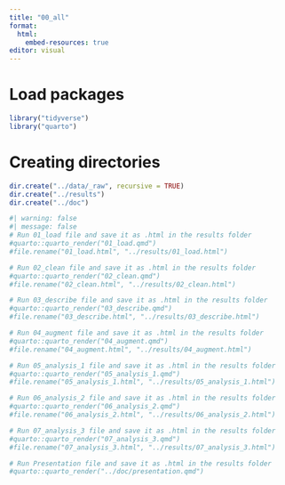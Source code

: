 ```yaml
---
title: "00_all"
format:
  html:
    embed-resources: true
editor: visual
---
```


# Load packages

```r
library("tidyverse")
library("quarto")
```

# Creating directories

```r
dir.create("../data/_raw", recursive = TRUE)
dir.create("../results")
dir.create("../doc")
```

```r
#| warning: false
#| message: false
# Run 01_load file and save it as .html in the results folder
#quarto::quarto_render("01_load.qmd")
#file.rename("01_load.html", "../results/01_load.html")

# Run 02_clean file and save it as .html in the results folder
#quarto::quarto_render("02_clean.qmd")
#file.rename("02_clean.html", "../results/02_clean.html")

# Run 03_describe file and save it as .html in the results folder
#quarto::quarto_render("03_describe.qmd")
#file.rename("03_describe.html", "../results/03_describe.html")

# Run 04_augment file and save it as .html in the results folder
#quarto::quarto_render("04_augment.qmd")
#file.rename("04_augment.html", "../results/04_augment.html")

# Run 05_analysis_1 file and save it as .html in the results folder
#quarto::quarto_render("05_analysis_1.qmd")
#file.rename("05_analysis_1.html", "../results/05_analysis_1.html")

# Run 06_analysis_2 file and save it as .html in the results folder
#quarto::quarto_render("06_analysis_2.qmd")
#file.rename("06_analysis_2.html", "../results/06_analysis_2.html")

# Run 07_analysis_3 file and save it as .html in the results folder
#quarto::quarto_render("07_analysis_3.qmd")
#file.rename("07_analysis_3.html", "../results/07_analysis_3.html")

# Run Presentation file and save it as .html in the results folder
#quarto::quarto_render("../doc/presentation.qmd")
```
